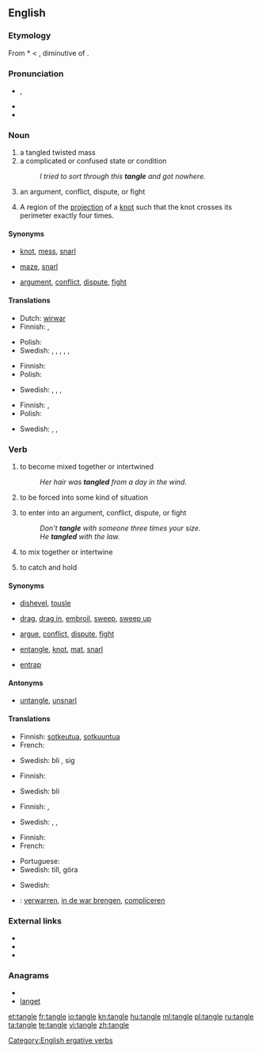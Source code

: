 ==English==
{{wikipedia}}

===Etymology===
From {{etyl|enm}} *{{term||tangel}} < {{etyl|is}} {{term|lang=is|thöngull||seaweed}}, diminutive of {{term|lang=is|thang}}.

===Pronunciation===
* {{IPA|/ˈtæŋ.ɡəl/}}, {{SAMPA|/"t{N.g@l/}}
* {{audio|en-us-tangle.ogg|Audio (US)}}
* {{rhymes|æŋɡəl}}

===Noun===
{{en-noun}}

# a tangled twisted mass
# a complicated or confused state or condition
#: ''I tried to sort through this '''tangle''' and got nowhere.''
# an argument, conflict, dispute, or fight
# {{maths}} A region of the [[projection]] of a [[knot]] such that the knot crosses its perimeter exactly four times.

====Synonyms====
* {{sense|tangled twisted mass}} [[knot]], [[mess]], [[snarl]]
* {{sense|complicated or confused state or condition}} [[maze]], [[snarl]]
* {{sense|argument, conflict, dispute, or fight}} [[argument]], [[conflict]], [[dispute]], [[fight]]

====Translations====
{{trans-top|tangled twisted mass}}
* Dutch: [[wirwar]] {{m}}
* Finnish: {{t-|fi|sotku}}, {{t+|fi|vyyhti}}
{{trans-mid}}
* Polish: {{t+|pl|plątanina|f}}
* Swedish: {{t|sv|bråte|c}}, {{t|sv|härva|c}}, {{t+|sv|röra|c}}, {{t|sv|oreda|c}}, {{t|sv|trassel|n}}, {{t|sv|virrvarr|n}}
{{trans-bottom}}

{{trans-top|complicated or confused state or condition}}
* Finnish: {{t-|fi|sotku}}
* Polish: {{t|pl|zamęt|m}}
{{trans-mid}}
* Swedish: {{t|sv|härva|c}}, {{t+|sv|röra|c}}, {{t|sv|trassel|n}}, {{t|sv|virrvarr|n}}
{{trans-bottom}}

{{trans-top|argument, conflict, dispute, or fight}}
* Finnish: {{t+|fi|riita}}, {{t+|fi|tappelu}}
* Polish: {{t+|pl|konflikt|m}}
{{trans-mid}}
* Swedish: {{t+|sv|bråk|n}}, {{t+|sv|gräl|n}}, {{t+|sv|konflikt|c}}
{{trans-bottom}}

===Verb===
{{en-verb|tangl|es}}

# {{intransitive}} to become mixed together or intertwined
#: ''Her hair was '''tangled''' from a day in the wind.''
# {{intransitive}} to be forced into some kind of situation
# {{intransitive}} to enter into an argument, conflict, dispute, or fight
#: ''Don't '''tangle''' with someone three times your size.''
#: ''He '''tangled''' with the law.''
# {{transitive}} to mix together or intertwine
# {{transitive}} to catch and hold

====Synonyms====
* {{sense|to become mixed together or intertwined}} [[dishevel]], [[tousle]]
* {{sense|to be forced into some kind of situation}} [[drag]], [[drag in]], [[embroil]], [[sweep]], [[sweep up]]
* {{sense|to enter into an argument, conflict, dispute, or fight}} [[argue]], [[conflict]], [[dispute]], [[fight]]
* {{sense|to mix together or intertwine}} [[entangle]], [[knot]], [[mat]], [[snarl]]
* {{sense|to catch and hold}} [[entrap]]

====Antonyms====
* {{sense|to mix together or intertwine}} [[untangle]], [[unsnarl]]

====Translations====
{{trans-top|to become mixed together or intertwined}}
* Finnish: [[sotkeutua]], [[sotkuuntua]]
* French: {{t+|fr|emmêler}}
{{trans-mid}}
* Swedish: bli {{t|sv|tilltrasslad}}, {{t|sv|trassla}} sig
{{trans-bottom}}

{{trans-top|to be forced into some kind of situation}}
* Finnish: {{t-|fi|sotkeutua}}
{{trans-mid}}
* Swedish: bli {{t|sv|insnärjd}}
{{trans-bottom}}

{{trans-top|to enter into an argument, conflict, dispute, or fight}}
* Finnish: {{t+|fi|riidellä}}, {{t-|fi|tapella}}
{{trans-mid}}
* Swedish: {{t|sv|gräla}}, {{t|sv|bråka}}, {{t|sv|tampas}}
{{trans-bottom}}

{{trans-top|to mix together or intertwine}}
* Finnish: {{t+|fi|sotkea}}
* French: {{t+|fr|compliquer}}
{{trans-mid}}
* Portuguese: {{t+|pt|emaranhar}}
* Swedish: {{t|sv|trassla}} till, göra {{t|sv|trasslig}}
{{trans-bottom}}

{{trans-top|to catch and hold}}
* Swedish: {{t+|sv|snärja}}
{{trans-mid}}
{{trans-bottom}}

{{checktrans-top}}
* {{ttbc|Dutch}}: [[verwarren]], [[in de war brengen]], [[compliceren]]
{{trans-bottom}}

===External links===
* {{R:Webster 1913}}
* {{R:Century 1911}}
* {{R:OneLook}}

===Anagrams===
* {{alphagram|aeglnt}}
* [[langet#English|langet]]

[[Category:English ergative verbs]]

[[et:tangle]]
[[fr:tangle]]
[[io:tangle]]
[[kn:tangle]]
[[hu:tangle]]
[[ml:tangle]]
[[pl:tangle]]
[[ru:tangle]]
[[ta:tangle]]
[[te:tangle]]
[[vi:tangle]]
[[zh:tangle]]